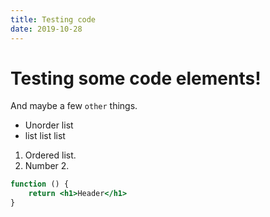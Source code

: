 ```yaml
---
title: Testing code
date: 2019-10-28
---
```


# Testing some code elements!

And maybe a few `other` things.

- Unorder list
- list list list

1. Ordered list.
2. Number 2.

```jsx react-live
function () {
    return <h1>Header</h1>
}
```
